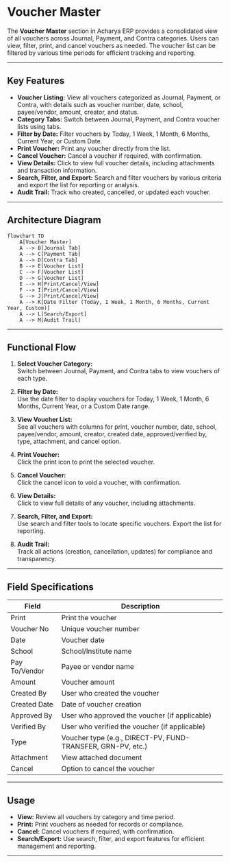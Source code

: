 # Voucher Master

The **Voucher Master** section in Acharya ERP provides a consolidated view of all vouchers across Journal, Payment, and Contra categories. Users can view, filter, print, and cancel vouchers as needed. The voucher list can be filtered by various time periods for efficient tracking and reporting.

---

## Key Features

- **Voucher Listing:** View all vouchers categorized as Journal, Payment, or Contra, with details such as voucher number, date, school, payee/vendor, amount, creator, and status.
- **Category Tabs:** Switch between Journal, Payment, and Contra voucher lists using tabs.
- **Filter by Date:** Filter vouchers by Today, 1 Week, 1 Month, 6 Months, Current Year, or Custom Date.
- **Print Voucher:** Print any voucher directly from the list.
- **Cancel Voucher:** Cancel a voucher if required, with confirmation.
- **View Details:** Click to view full voucher details, including attachments and transaction information.
- **Search, Filter, and Export:** Search and filter vouchers by various criteria and export the list for reporting or analysis.
- **Audit Trail:** Track who created, cancelled, or updated each voucher.

---

## Architecture Diagram

```mermaid
flowchart TD
    A[Voucher Master]
    A --> B[Journal Tab]
    A --> C[Payment Tab]
    A --> D[Contra Tab]
    B --> E[Voucher List]
    C --> F[Voucher List]
    D --> G[Voucher List]
    E --> H[Print/Cancel/View]
    F --> I[Print/Cancel/View]
    G --> J[Print/Cancel/View]
    A --> K[Date Filter (Today, 1 Week, 1 Month, 6 Months, Current Year, Custom)]
    A --> L[Search/Export]
    A --> M[Audit Trail]
```

---

## Functional Flow

1. **Select Voucher Category:**  
   Switch between Journal, Payment, and Contra tabs to view vouchers of each type.

2. **Filter by Date:**  
   Use the date filter to display vouchers for Today, 1 Week, 1 Month, 6 Months, Current Year, or a Custom Date range.

3. **View Voucher List:**  
   See all vouchers with columns for print, voucher number, date, school, payee/vendor, amount, creator, created date, approved/verified by, type, attachment, and cancel option.

4. **Print Voucher:**  
   Click the print icon to print the selected voucher.

5. **Cancel Voucher:**  
   Click the cancel icon to void a voucher, with confirmation.

6. **View Details:**  
   Click to view full details of any voucher, including attachments.

7. **Search, Filter, and Export:**  
   Use search and filter tools to locate specific vouchers. Export the list for reporting.

8. **Audit Trail:**  
   Track all actions (creation, cancellation, updates) for compliance and transparency.

---

## Field Specifications

| Field         | Description                                  |
|---------------|----------------------------------------------|
| Print         | Print the voucher                            |
| Voucher No    | Unique voucher number                        |
| Date          | Voucher date                                 |
| School        | School/Institute name                        |
| Pay To/Vendor | Payee or vendor name                         |
| Amount        | Voucher amount                               |
| Created By    | User who created the voucher                 |
| Created Date  | Date of voucher creation                     |
| Approved By   | User who approved the voucher (if applicable)|
| Verified By   | User who verified the voucher (if applicable)|
| Type          | Voucher type (e.g., DIRECT-PV, FUND-TRANSFER, GRN-PV, etc.) |
| Attachment    | View attached document                       |
| Cancel        | Option to cancel the voucher                 |

---

## Usage

- **View:** Review all vouchers by category and time period.
- **Print:** Print vouchers as needed for records or compliance.
- **Cancel:** Cancel vouchers if required, with confirmation.
- **Search/Export:** Use search, filter, and export features for efficient management and reporting.

---
